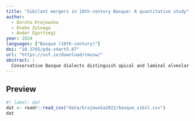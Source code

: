 ```yaml
---
title: "Sibilant mergers in 18th-century Basque: A quantitative study"
author:
  - Dorota Krajewska
  - Eneko Zuloaga
  - Ander Egurtzegi
year: 2024
languages: ["Basque (18th-century)"]
doi: "10.3765/pda.v4art5.67"
url: "https://osf.io/download/cmusw/"
abstract: |
  Conservative Basque dialects distinguish apical and laminal alveolar sibilants in the fricative and affricate series. This paper analyses the changes this system was undergoing in the Central Basque variety of San Sebastián in the 18th century: (1) the “Western merger”: neutralisation of the laminal and apical fricative sibilants in favour of the latter and the neutralisation of the laminal and apical alveolar affricates in favour of the former, which started in Western Basque and spread to some Central varieties, and (2) the “Central merger”, a more recent development, limited to some central dialects, where both fricative and affricate alveolar sibilants are realised as laminals. A generalised linear mixed-effects model was fitted to the data extracted from an early-18th-century manuscript which shows evidence of both patterns of merger. We propose that sibilant mergers were still in progress in the variety and time period under study and that they are interrelated processes. The Western merger started as a phonetically-conditioned sound change due to coarticulation to a following consonant. As this neutralisation extended to other positions, a hypercorrective change was initiated in some Central varieties, which eventually resulted in a mirror-image process, namely a change from apical to laminal fricatives.
---
```


## Preview

```r
#| label: dat
dat <- readr::read_csv("data/krajewska2022/basque_sibil.csv")
dat
```
